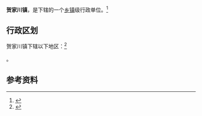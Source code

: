 {{中国乡级行政区|61/08/21/107/000}}

'''贺家川镇'''，是{{PRC admin/fullname|61/08/21/107/000|3}}下辖的一个[[乡镇|乡镇]]级行政单位。<ref>{{PRC admin/ref sgc|{{PRC admin/parent|61/08/21/107/000}}}}</ref>

== 行政区划 ==

贺家川镇下辖以下地区：<ref>{{PRC admin/ref sgc|61/08/21/107/000}}</ref>

{{PRC admin/children|61/08/21/107/000}}。

== 参考资料 ==

{{reflist}}

{{行政区划小作品}}
{{PRC admin/navcat|61/08/21/107/000}}